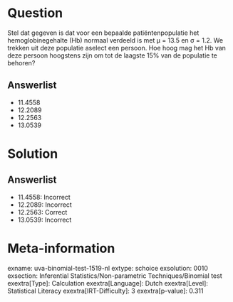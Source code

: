 Question
========

Stel dat gegeven is dat voor een bepaalde patiëntenpopulatie het
hemoglobinegehalte (Hb) normaal verdeeld is met μ = 13.5 en σ = 1.2. We
trekken uit deze populatie aselect een persoon. Hoe hoog mag het Hb van
deze persoon hoogstens zijn om tot de laagste 15% van de populatie te
behoren?

Answerlist
----------

* 11.4558
* 12.2089
* 12.2563
* 13.0539

Solution
========

Answerlist
----------

* 11.4558: Incorrect
* 12.2089: Incorrect
* 12.2563: Correct
* 13.0539: Incorrect

Meta-information
================
exname: uva-binomial-test-1519-nl
extype: schoice
exsolution: 0010
exsection: Inferential Statistics/Non-parametric Techniques/Binomial test
exextra[Type]: Calculation
exextra[Language]: Dutch
exextra[Level]: Statistical Literacy
exextra[IRT-Difficulty]: 3
exextra[p-value]: 0.311
